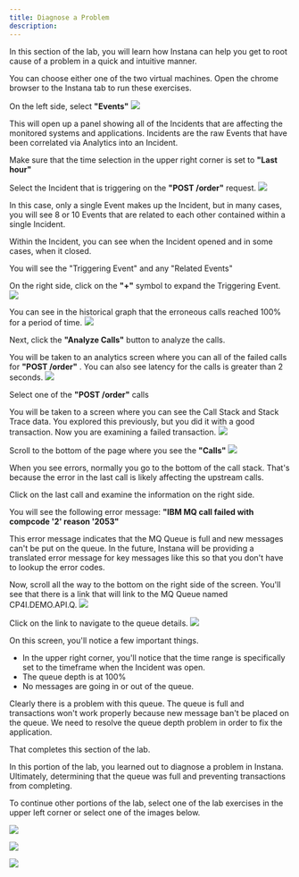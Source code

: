 ```yaml
---
title: Diagnose a Problem
description:
---
```


In this section of the lab, you will learn how Instana can help you get to root cause of a problem in a quick and intuitive manner.

You can choose either one of the two virtual machines.  Open the chrome browser to the Instana tab to run these exercises.

On the left side, select **"Events"**
![](images/incident.png)

This will open up a panel showing all of the Incidents that are affecting the monitored systems and applications. Incidents are the raw Events that have been correlated via
Analytics into an Incident. 

Make sure that the time selection in the upper right corner is set to **"Last hour"**

Select the Incident that is triggering on the **"POST /order"** request.
![](images/singleIncident.png)


In this case, only a single Event makes up the Incident, but in many cases, you will see 8 or 10 Events that are related to each other contained within a single Incident.

Within the Incident, you can see when the Incident opened and in some cases, when it closed. 

You will see the "Triggering Event" and any "Related Events"

On the right side, click on the **"+"** symbol to expand the Triggering Event.
![](images/singleIncident.png)


You can see in the historical graph that the erroneous calls reached 100% for a period of time.
![](images/erroneous.png)


Next, click the **"Analyze Calls"** button to analyze the calls.

You will be taken to an analytics screen where you can all of the failed calls for **"POST /order"** . You can also see latency for the calls is greater than 2 seconds.
![](images/selectCall.png)


Select one of the **"POST /order"** calls


You will be taken to a screen where you can see the Call Stack and Stack Trace data. You explored this previously, but you did it with a good transaction.  Now you are 
examining a failed transaction.
![](images/badCall.png)


Scroll to the bottom of the page where you see the **"Calls"**
![](images/error2053.png)



When you see errors, normally you go to the bottom of the call stack.  That's because the error in the last call is likely affecting the upstream calls.  

Click on the last call and examine the information on the right side.

You will see the following error message:  **"IBM MQ call failed with compcode '2' reason '2053"**

This error message indicates that the MQ Queue is full and new messages can't be put on the queue.  In the future, Instana will be providing a translated error message for 
key messages like this so that you don't have to lookup the error codes.


Now, scroll all the way to the bottom on the right side of the screen.  You'll see that there is a link that will link to the MQ Queue named CP4I.DEMO.API.Q.
![](images/queueLink.png)


Click on the link to navigate to the queue details.
![](images/queueDetails.png)


On this screen, you'll notice a few important things.
- In the upper right corner, you'll notice that the time range is specifically set to the timeframe when the Incident was open.
- The queue depth is at 100%
- No messages are going in or out of the queue.

Clearly there is a problem with this queue.  The queue is full and transactions won't work properly because new message ban't be placed on the queue.  We need to resolve the queue depth problem in order to fix the application.


That completes this section of the lab.


In this portion of the lab, you learned out to diagnose a problem in Instana.  Ultimately, determining that the queue was full and preventing transactions from completing.


To continue other portions of the lab, select one of the lab exercises in the upper left corner or select one of the images below.


<Row>

<Column colLg={4} colMd={4} noGutterMdLeft>
<ArticleCard
    color="dark"
    subTitle="Installing and Configuring Monitoring"
    title="Install the Instana Monitoring Agent and Configure the Sensors"
    href="/tutorials/Install"
    actionIcon="arrowRight"
    >

![](images/dynamicGraph.png)

</ArticleCard>

</Column>

<Column colLg={4} colMd={4} noGutterMdLeft>
<ArticleCard
    color="dark"
    subTitle="Explorer Instana"
    title="Explore the Instana UI and Capabilities"
    href="/tutorials/Explore"
    actionIcon="arrowRight"
    >

![](images/InstanaTopology.png)

</ArticleCard>
</Column>

<Column colLg={4} colMd={4} noGutterMdLeft>
<ArticleCard
    color="dark"
    subTitle="Administer Instana"
    title="Learn How to Perform Administrative Tasks in Instana"
    href="/tutorials/Console_Access"
    actionIcon="arrowRight"
    >

![](images/infrastructure.png)

</ArticleCard>
</Column>
</Row>